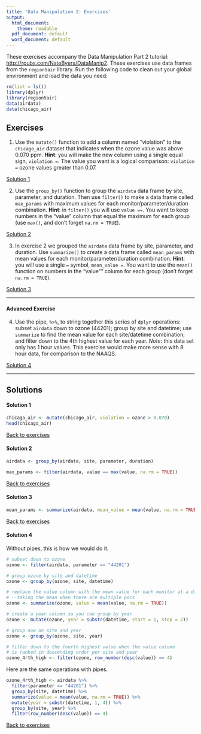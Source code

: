 ```yaml
---
title: 'Data Manipulation 2: Exercises'
output:
  html_document:
    theme: readable
  pdf_document: default
  word_document: default
---
```


These exercises accompany the Data Manipulation Part 2 tutorial: 
<a href="http://rpubs.com/NateByers/DataManip2" target="_blank">
http://rpubs.com/NateByers/DataManip2</a>. These exercises use data frames
from the `region5air` library. Run the following code to clean out your global
environment and load the data you need:

```r
rm(list = ls())
library(dplyr)
library(region5air)
data(airdata)
data(chicago_air)
```

## Exercises {#ex}

1. Use the `mutate()` function to add a column named "violation" to the 
`chicago_air` dataset that indicates when the ozone value was above 0.070 ppm. 
__Hint__: you will make the new column using a single equal sign, `violation =`.
The value you want is a logical comparison: `violation =` ozone values greater 
than 0.07.

[Solution 1](#ex1)

2. Use the `group_by()` function to group the `airdata` data frame by site, 
parameter, and duration. Then use `filter()` to make a data frame called `max_params`
with maximum values for each monitor/parameter/duration combination.
__Hint__: in `filter()` you will use `value ==`. You want to keep numbers in the
"value" column that equal the maximum for each group (use `max()`, and don't forget
`na.rm = TRUE`).

[Solution 2](#ex2)

3. In exercise 2 we grouped the `airdata` data frame by site, parameter, and
duration. Use `summarize()` to create a data frame called `mean_params` with 
mean values for each monitor/parameter/duration combination. __Hint__: you will
use a single `=` symbol, `mean_value =`. You want to use the `mean()` function on 
numbers in the "value"" column for each group (don't forget `na.rm = TRUE`).

[Solution 3](#ex3)

----------------------------------

#### Advanced Exercise

4. Use the pipe, `%>%`, to string together this series of `dplyr` operations: 
subset `airdata` down to ozone (44201); group by site and datetime; use
`summarize` to find the mean value for each site/datetime combination; and filter
down to the 4th highest value for each year. *Note*: this data set only
has 1 hour values. This exercise would make more sense with 8 hour data, for
comparison to the NAAQS.

[Solution 4](#ex4)




--------------------------------------

## Solutions

#### Solution 1{#ex1}

```r
chicago_air <- mutate(chicago_air, violation = ozone > 0.070)
head(chicago_air)
```

[Back to exercises](#ex)

#### Solution 2{#ex2}

```r
airdata <- group_by(airdata, site, parameter, duration)

max_params <- filter(airdata, value == max(value, na.rm = TRUE))
```


[Back to exercises](#ex)

#### Solution 3{#ex3}

```r
mean_params <- summarize(airdata, mean_value = mean(value, na.rm = TRUE))
```

[Back to exercises](#ex)

#### Solution 4{#ex4}

Without pipes, this is how we would do it.

```r
# subset down to ozone
ozone <- filter(airdata, parameter == "44201")

# group ozone by site and datetime
ozone <- group_by(ozone, site, datetime)

# replace the value column with the mean value for each monitor at a datetime
# --taking the mean when there are multiple pocs
ozone <- summarize(ozone, value = mean(value, na.rm = TRUE))

# create a year column so you can group by year
ozone <- mutate(ozone, year = substr(datetime, start = 1, stop = 2))

# group now on site and year
ozone <- group_by(ozone, site, year)

# filter down to the fourth highest value when the value column
# is ranked in descending order per site and year
ozone_4rth_high <- filter(ozone, row_number(desc(value)) == 4)
```

Here are the same operations with pipes.

```r
ozone_4rth_high <- airdata %>%
  filter(parameter == "44201") %>%
  group_by(site, datetime) %>%
  summarize(value = mean(value, na.rm = TRUE)) %>%
  mutate(year = substr(datetime, 1, 4)) %>%
  group_by(site, year) %>%
  filter(row_number(desc(value)) == 4)
```


[Back to exercises](#ex)

